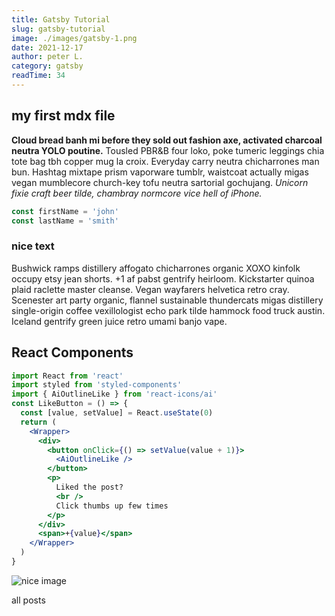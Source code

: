 ```yaml
---
title: Gatsby Tutorial
slug: gatsby-tutorial
image: ./images/gatsby-1.png
date: 2021-12-17
author: peter L.
category: gatsby
readTime: 34
---
```



## my first mdx file

**Cloud bread banh mi before they sold out fashion axe, activated charcoal neutra YOLO poutine.** Tousled PBR&B four loko, poke tumeric leggings chia tote bag tbh copper mug la croix. Everyday carry neutra chicharrones man bun. Hashtag mixtape prism vaporware tumblr, waistcoat actually migas vegan mumblecore church-key tofu neutra sartorial gochujang. _Unicorn fixie craft beer tilde, chambray normcore vice hell of iPhone._

<div className="code">

```js
const firstName = 'john'
const lastName = 'smith'
```

</div>

<div className="nice-text">

<h3>nice text</h3>

<FiInfo className="nice-text-icon" />

Bushwick ramps distillery affogato chicharrones organic XOXO kinfolk occupy etsy jean shorts. +1 af pabst gentrify heirloom. Kickstarter quinoa plaid raclette master cleanse. Vegan wayfarers helvetica retro cray. Scenester art party organic, flannel sustainable thundercats migas distillery single-origin coffee vexillologist echo park tilde hammock food truck austin. Iceland gentrify green juice retro umami banjo vape.

</div>

<h2>React Components</h2>

<Counter />

```jsx
import React from 'react'
import styled from 'styled-components'
import { AiOutlineLike } from 'react-icons/ai'
const LikeButton = () => {
  const [value, setValue] = React.useState(0)
  return (
    <Wrapper>
      <div>
        <button onClick={() => setValue(value + 1)}>
          <AiOutlineLike />
        </button>
        <p>
          Liked the post?
          <br />
          Click thumbs up few times
        </p>
      </div>
      <span>+{value}</span>
    </Wrapper>
  )
}
```

<LikeButton />

![nice image](./images/gatsby-1.png)

<Link to="/posts" className="btn center-btn">
  all posts
</Link>
